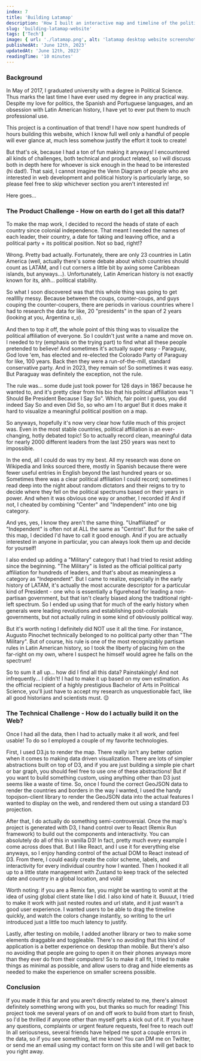 ```yaml
---
index: 7
title: 'Building Latamap'
description: 'How I built an interactive map and timeline of the political history of Latin America'
slug: 'building-latamap-website'
tags: ['Tech']
image: { url: './latamap.png', alt: 'latamap desktop website screenshot' }
publishedAt: 'June 12th, 2023'
updatedAt: 'June 12th, 2023'
readingTime: '10 minutes'
---
```


### Background

In May of 2017, I graduated university with a degree in Political Science. Thus marks the last time I have ever used my degree in any practical way. Despite my love for politics, the Spanish and Portuguese languages, and an obsession with Latin American history, I have yet to ever put them to much professional use.

This project is a continuation of that trend! I have now spent hundreds of hours building this website, which I know full well only a handful of people will ever glance at, much less somehow justify the effort it took to create!

But that's ok, because I had a ton of fun making it anyways! I encountered all kinds of challenges, both technical and product related, so I will discuss both in depth here for whoever is sick enough in the head to be interested (hi dad!). That said, I cannot imagine the Venn Diagram of people who are interested in web development and political history is particularly large, so please feel free to skip whichever section you aren't interested in!

Here goes...

### The Product Challenge - How on earth do I get all this data!?

To make the map work, I decided to record the heads of state of each country since colonial independence. That meant I needed the names of each leader, their country, a date for taking and leaving office, and a political party + its political position. Not so bad, right!?

Wrong. Pretty bad actually. Fortunately, there are only 23 countries in Latin America (well, actually there's some debate about which countries should count as LATAM, and I cut corners a little bit by axing some Caribbean islands, but anyways...). Unfortunately, Latin American history is not exactly known for its, ahh... political stability.

So what I soon discovered was that this whole thing was going to get reallllly messy. Because between the coups, counter-coups, and guys couping the counter-coupers, there are periods in various countries where I had to research the data for like, 20 "presidents" in the span of 2 years (looking at you, Argentina ಠ_ಠ).

And then to top it off, the whole point of this thing was to visualize the political affiliation of everyone. So I couldn't just write a name and move on. I needed to try (emphasis on the trying part) to find what all these people pretended to believe! And sometimes it's actually super easy - Paraguay, God love 'em, has elected and re-elected the Colorado Party of Paraguay for like, 100 years. Back then they were a run-of-the-mill, standard conservative party. And in 2023, they remain so! So sometimes it was easy. But Paraguay was definitely the exception, not the rule.

The rule was... some dude just took power for 126 days in 1867 because he wanted to, and it's pretty clear from his bio that his political affiliation was "I Should Be President Because I Say So". Which, fair point I guess, you did indeed Say So and even Did So, so who am I to argue! But it does make it hard to visualize a meaningful political position on a map.

So anyways, hopefully it's now very clear how futile much of this project was. Even in the most stable countries, political affiliation is an ever-changing, hotly debated topic! So to actually record clean, meaningful data for nearly 2000 different leaders from the last 250 years was next to impossible.

In the end, all I could do was try my best. All my research was done on Wikipedia and links sourced there, mostly in Spanish because there were fewer useful entries in English beyond the last hundred years or so. Sometimes there was a clear political affiliation I could record; sometimes I read deep into the night about random dictators and their reigns to try to decide where they fell on the political spectrums based on their years in power. And when it was obvious one way or another, I recorded it! And if not, I cheated by combining "Center" and "Independent" into one big category.

And yes, yes, I know they aren't the same thing. "Unaffiliated" or "Independent" is often not at ALL the same as "Centrist". But for the sake of this map, I decided I'd have to call it good enough. And if you are actually interested in anyone in particular, you can always look them up and decide for yourself!

I also ended up adding a "Military" category that I had tried to resist adding since the beginning. "The Military" is listed as the official political party affiliation for hundreds of leaders, and that's about as meaningless a category as "Independent". But I came to realize, especially in the early history of LATAM, it's actually the most accurate descriptor for a particular kind of President - one who is essentially a figurehead for leading a non-partisan government, but that isn't clearly biased along the traditional right-left spectrum. So I ended up using that for much of the early history when generals were leading revolutions and establishing post-colonials governments, but not actually ruling in some kind of obviously political way.

But it's worth noting I definitely did NOT use it all the time. For instance, Augusto Pinochet technically belonged to no political party other than "The Military". But of course, his rule is one of the most recognizably partisan rules in Latin American history, so I took the liberty of placing him on the far-right on my own, where I suspect he himself would agree he falls on the spectrum!

So to sum it all up... how did I find all this data? Painstakingly! And not infrequently... I didn't! I had to make it up based on my own estimation. As the official recipient of a highly prestigious Bachelor of Arts in Political Science, you'll just have to accept my research as unquestionable fact, like all good historians and scientists must. 😌

### The Technical Challenge - How do I actually build it on the Web?

Once I had all the data, then I had to actually make it all work, and feel usable! To do so I employed a couple of my favorite technologies.

First, I used D3.js to render the map. There really isn't any better option when it comes to making data driven visualization. There are lots of simpler abstractions built on top of D3, and if you are just building a simple pie chart or bar graph, you should feel free to use one of these abstractions! But if you want to build something custom, using anything other than D3 just seems like a waste of time. So, once I found the correct GeoJSON data to render the countries and borders in the way I wanted, I used the handy topojson-client library to render the GeoJSON data into the actual features I wanted to display on the web, and rendered them out using a standard D3 projection.

After that, I do actually do something semi-controversial. Once the map's project is generated with D3, I hand control over to React (Remix Run framework) to build out the components and interactivity. You can absolutely do all of this in vanilla D3! In fact, pretty much every example I come across does that. But I like React, and I use it for everything else anyways, so I enjoy handing control of the actual DOM to React instead of D3. From there, I could easily create the color scheme, labels, and interactivity for every individual country how I wanted. Then I hooked it all up to a little state management with Zustand to keep track of the selected date and country in a global location, and voilá!

Worth noting: if you are a Remix fan, you might be wanting to vomit at the idea of using global client state like I did. I also kind of hate it. Buuuut, I tried to make it work with just nested routes and url state, and it just wasn't a good user experience. I wanted users to be able to drag the timeline quickly, and watch the colors change instantly, so writing to the url introduced just a little too much latency to justify.

Lastly, after testing on mobile, I added another library or two to make some elements draggable and toggleable. There's no avoiding that this kind of application is a better experience on desktop than mobile. But there's also no avoiding that people are going to open it on their phones anyways more than they ever do from their computers! So to make it all fit, I tried to make things as minimal as possible, and allow users to drag and hide elements as needed to make the experience on smaller screens possible.

### Conclusion

If you made it this far and you aren't directly related to me, there's almost definitely something wrong with you, but thanks so much for reading! This project took me several years of on and off work to build from start to finish, so I'd be thrilled if anyone other than myself gets a kick out of it. If you have any questions, complaints or urgent feature requests, feel free to reach out! In all seriousness, several friends have helped me spot a couple errors in the data, so if you see something, let me know! You can DM me on Twitter, or send me an email using my contact form on this site and I will get back to you right away.

